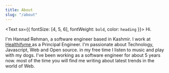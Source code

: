 ```yaml
---
title: About
slug: "/about"
---
```


<Text sx={{ fontSize: [4, 5, 6], fontWeight: `bold`, color: `heading` }}>
  Hi.
</Text>
<p sx={{fontSize: [1,2,3]}}>
I'm Hannad Rehman, a software engineer based in Kashmir. I work at <a href="https://www.healthifyme.com/?ref=hannadrehmanblog" target="_blank" style="color:var(--theme-ui-colors-primary)">Healthifyme </a> as a Principal Engineer.
I'm passionate about Technology, Javascript, Web and  Open source. in my free time I listen to music and play with my dogs.
I've been working as a software engineer for about 5 years now.  most of the time you will find me writing about
latest trends in the world of Web.
</p>

